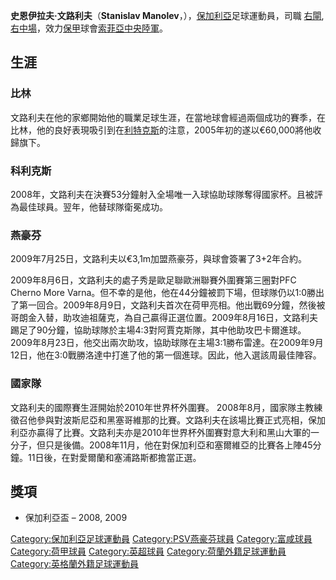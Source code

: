 {{noteTA
|G1=Football
}}
{{Infobox Football biography 2
| playername           = 文路利夫
| image                = [[File:Stanislav_Manolev_-_2011.jpg|220px]]
| fullname             = Stanislav Manolev
| dateofbirth          = {{birth date and age|1985|12|16}}
| cityofbirth          = [[布拉戈耶夫格勒|布拉戈耶夫格勒]]
| countryofbirth       = [[保加利亞|保加利亞]]
| height               = {{height|m=1.83}}
| position             = [[右閘|右閘]],[[右中場|右中場]]
| currentclub          = [[索菲亚中央陆军足球俱乐部|索菲亞中央陸軍]]
| clubnumber           = 11
| youthyears1          = 
| youthclubs1          = {{tsl|en|PFC Pirin Blagoevgrad||比林}}
| years = 2003-2005<br>2005<br>2006<br>2006-2009<br>2009-2014<br>2013<br>2013-2014<br>2014<br>2014<br>2015-2016<br>2016-
| clubs = {{tsl|en|PFC Pirin Blagoevgrad||比林}}<br>[[利特克斯|利特克斯]]<br>{{tsl|en|PFC Pirin Blagoevgrad||比林}} (借用) <br>[[利特克斯|利特克斯]]<br>[[PSV燕豪芬|PSV燕豪芬]]<br>[[富咸足球會|富咸]] (借用) <br>[[燕豪芬青年隊|燕豪芬青年隊]] (借用) <br>[[克拉斯诺达尔库班足球俱乐部|古賓]]<br>[[莫斯科戴拿模|莫斯科戴拿模]]<br>[[克拉斯诺达尔库班足球俱乐部|古賓]]<br>[[索菲亚中央陆军足球俱乐部|索菲亞中央陸軍]]
| caps(goals) = 25 {{0}}(1)<br>3 {{0}}(0)<br>13 {{0}}(1)<br>92 {{0}}(17)<br>95 {{0}}(4)<br>5 {{0}}(0)<br>10 {{0}}(1)<br>10 {{0}}(1)<br>8 {{0}}(1)<br>23 {{0}}(0)<br>28 {{0}}(2)
| nationalyears       = 2005-2007<br>2008-
| nationalteam        =  [[保加利亞國家足球隊|保加利亞u21]]<br>[[保加利亞國家足球隊|保加利亞]]
| nationalcaps(goals) =  <br>{{0}}8 {{0}}(0)
| medaltemplates       = 
| pcupdate             = March 21, 2009
| ntupdate             = June 29, 2009
}}

'''史恩伊拉夫·文路利夫'''（'''Stanislav Manolev'''，{{bd|1985年|112月16日|catIDx=Stanislav Manolev}}），[[保加利亞|保加利亞]]足球運動員，司職 [[右閘|右閘]],[[右中場|右中場]]，效力[[保甲|保甲]]球會[[索菲亚中央陆军足球俱乐部|索菲亞中央陸軍]]。

== 生涯 ==

=== 比林 ===

文路利夫在他的家鄉開始他的職業足球生涯，在當地球會經過兩個成功的賽季，在比林，他的良好表現吸引到在[[利特克斯|利特克斯]]的注意，2005年初的遂以€60,000將他收歸旗下。

=== 科利克斯 ===

2008年，文路利夫在決賽53分鐘射入全場唯一入球協助球隊奪得國家杯。且被評為最佳球員。翌年，他替球隊衛冕成功。

=== 燕豪芬 ===

2009年7月25日，文路利夫以€3,1m加盟燕豪芬，與球會簽署了3+2年合約。

2009年8月6日，文路利夫的處子秀是歐足聯歐洲聯賽外圍賽第三圈對PFC Cherno More Varna。但不幸的是他，他在44分鐘被罰下場，但球隊仍以1:0勝出了第一回合。2009年8月9日，文路利夫首次在荷甲亮相。他出戰69分鐘，然後被哥朗金入替，助攻迪祖薩克，為自己贏得正選位置。2009年8月16日，文路利夫踢足了90分鐘，協助球隊於主場4:3對阿賈克斯隊，其中他助攻巴卡爾進球。 2009年8月23日，他交出兩次助攻，協助球隊在主場3:1勝布雷達。在2009年9月12日，他在3:0戰勝洛達中打進了他的第一個進球。因此，他入選該周最佳陣容。

=== 國家隊 ===

文路利夫的國際賽生涯開始於2010年世界杯外圍賽。 2008年8月，國家隊主教練徵召他參與對波斯尼亞和黑塞哥維那的比賽。文路利夫在該場比賽正式亮相，保加利亞亦贏得了比賽。文路利夫亦是2010年世界杯外圍賽對意大利和黑山大軍的一分子，但只是後備。2008年11月，他在對保加利亞和塞爾維亞的比賽各上陣45分鐘。11日後，在對愛爾蘭和塞浦路斯都擔當正選。

== 獎項 ==
* {{flagicon|Bulgaria}} 保加利亞盃 – 2008, 2009 

{{DEFAULTSORT:Manolev, Stanislav}}

[[Category:保加利亞足球運動員|Category:保加利亞足球運動員]]
[[Category:PSV燕豪芬球員|Category:PSV燕豪芬球員]]
[[Category:富咸球員|Category:富咸球員]]
[[Category:荷甲球員|Category:荷甲球員]]
[[Category:英超球員|Category:英超球員]]
[[Category:荷蘭外籍足球運動員|Category:荷蘭外籍足球運動員]]
[[Category:英格蘭外籍足球運動員|Category:英格蘭外籍足球運動員]]